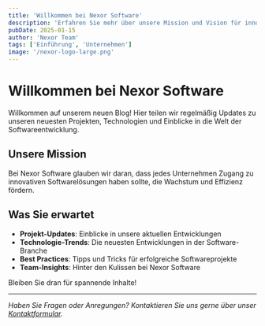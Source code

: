 ```yaml
---
title: 'Willkommen bei Nexor Software'
description: 'Erfahren Sie mehr über unsere Mission und Vision für innovative Softwarelösungen.'
pubDate: 2025-01-15
author: 'Nexor Team'
tags: ['Einführung', 'Unternehmen']
image: '/nexor-logo-large.png'
---
```


# Willkommen bei Nexor Software

Willkommen auf unserem neuen Blog! Hier teilen wir regelmäßig Updates zu unseren neuesten Projekten, Technologien und Einblicke in die Welt der Softwareentwicklung.

## Unsere Mission

Bei Nexor Software glauben wir daran, dass jedes Unternehmen Zugang zu innovativen Softwarelösungen haben sollte, die Wachstum und Effizienz fördern.

## Was Sie erwartet

- **Projekt-Updates**: Einblicke in unsere aktuellen Entwicklungen
- **Technologie-Trends**: Die neuesten Entwicklungen in der Software-Branche
- **Best Practices**: Tipps und Tricks für erfolgreiche Softwareprojekte
- **Team-Insights**: Hinter den Kulissen bei Nexor Software

Bleiben Sie dran für spannende Inhalte!

---

_Haben Sie Fragen oder Anregungen? Kontaktieren Sie uns gerne über unser [Kontaktformular](/contact)._
